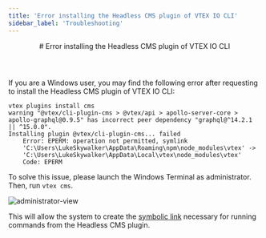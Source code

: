 ```yaml
---
title: 'Error installing the Headless CMS plugin of VTEX IO CLI'
sidebar_label: 'Troubleshooting'
---
```



<header>
# Error installing the Headless CMS plugin of VTEX IO CLI
</header>

If you are a Windows user, you may find the following error after requesting to install the Headless CMS plugin of VTEX IO CLI:

```
vtex plugins install cms
warning "@vtex/cli-plugin-cms > @vtex/api > apollo-server-core > apollo-graphql@0.9.5" has incorrect peer dependency "graphql@^14.2.1 || ^15.0.0".
Installing plugin @vtex/cli-plugin-cms... failed
    Error: EPERM: operation not permitted, symlink
    'C:\Users\LukeSkywalker\AppData\Roaming\npm\node_modules\vtex' ->
    'C:\Users\LukeSkywalker\AppData\Local\vtex\node_modules\vtex'
    Code: EPERM
```

To solve this issue, please launch the Windows Terminal as administrator. Then, run `vtex cms`.

![administrator-view](https://vtexhelp.vtexassets.com/assets/docs/src/TroubleshootingCMS___fd0e1b6bd9843af1cca2991104370a1a.jpg)

This will allow the system to create the [symbolic link](https://en.wikipedia.org/wiki/Symbolic_link) necessary for running commands from the Headless CMS plugin.